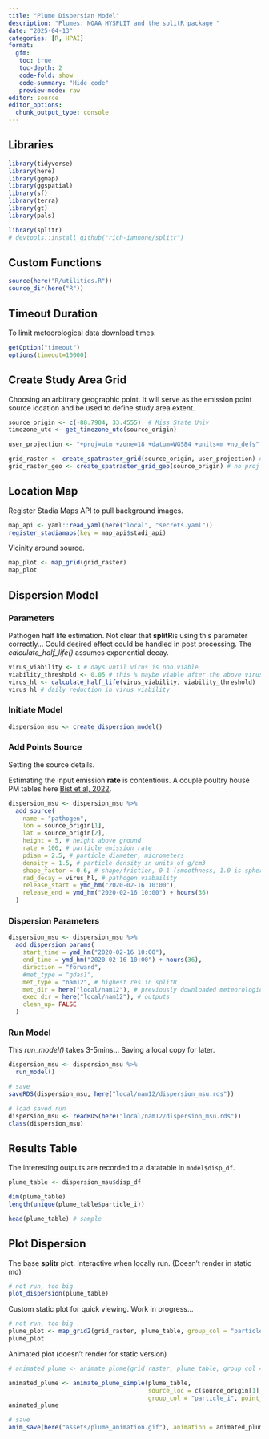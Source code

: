 ```yaml
---
title: "Plume Dispersian Model"
description: "Plumes: NOAA HYSPLIT and the splitR package "
date: "2025-04-13"
categories: [R, HPAI]
format:
  gfm:
   toc: true
   toc-depth: 2
   code-fold: show
   code-summary: "Hide code"
   preview-mode: raw
editor: source
editor_options:  
  chunk_output_type: console
---
```

  
## Libraries
```r
library(tidyverse)
library(here)
library(ggmap)
library(ggspatial)
library(sf)
library(terra)
library(gt)
library(pals)

library(splitr)
# devtools::install_github("rich-iannone/splitr")
```

## Custom Functions
```r
source(here("R/utilities.R"))
source_dir(here("R"))
```

## Timeout Duration  
To limit meteorological data download times.
```r
getOption("timeout")
options(timeout=10000)
```

## Create Study Area Grid  
Choosing an arbitrary geographic point.  It will serve as the emission point source location and be used to define study area extent.  
```r
source_origin <- c(-88.7904, 33.4555)  # Miss State Univ
timezone_utc <- get_timezone_utc(source_origin)

user_projection <- "+proj=utm +zone=18 +datum=WGS84 +units=m +no_defs"

grid_raster <- create_spatraster_grid(source_origin, user_projection) # projected
grid_raster_geo <- create_spatraster_grid_geo(source_origin) # no proj
```


## Location Map
Register Stadia Maps API to pull background images.  
```r
map_api <- yaml::read_yaml(here("local", "secrets.yaml"))
register_stadiamaps(key = map_api$stadi_api)
```
    
Vicinity around source.    
```r
map_plot <- map_grid(grid_raster)
map_plot
```

## Dispersion Model

### Parameters  
Pathogen half life estimation.  Not clear that **splitR**is using this parameter correctly...  Could desired effect could be handled in post processing. The *calculate_half_life()* assumes exponential decay.  
```r
virus_viability <- 3 # days until virus is non viable
viability_threshold <- 0.05 # this % maybe viable after the above virus_viability period
virus_hl <- calculate_half_life(virus_viability, viability_threshold)
virus_hl # daily reduction in virus viability
```

### Initiate Model
```r
dispersion_msu <- create_dispersion_model()
```

### Add Points Source  
Setting the source details.  
  
Estimating the input emission **rate** is contentious.  A couple poultry house PM tables here [Bist et al, 2022](https://www.mdpi.com/2076-3417/12/22/11323).
```r
dispersion_msu <- dispersion_msu %>%
  add_source(
    name = "pathogen", 
    lon = source_origin[1],
    lat = source_origin[2],
    height = 5, # height above ground
    rate = 100, # particle emission rate
    pdiam = 2.5, # particle diameter, micrometers
    density = 1.5, # particle density in units of g/cm3
    shape_factor = 0.6, # shape/friction, 0-1 (smoothness, 1.0 is spherical)
    rad_decay = virus_hl, # pathogen viabaility
    release_start = ymd_hm("2020-02-16 10:00"),
    release_end = ymd_hm("2020-02-16 10:00") + hours(36)
  )

```
  
### Dispersion Parameters  
```r
dispersion_msu <- dispersion_msu %>%
  add_dispersion_params(
    start_time = ymd_hm("2020-02-16 10:00"),
    end_time = ymd_hm("2020-02-16 10:00") + hours(36), 
    direction = "forward", 
    #met_type = "gdas1",
    met_type = "nam12", # highest res in splitR
    met_dir = here("local/nam12"), # previously downloaded meteorological data
    exec_dir = here("local/nam12"), # outputs
    clean_up= FALSE
  ) 
```

### Run Model   
This *run_model()* takes 3-5mins...  Saving a local copy for later.      
```r
dispersion_msu <- dispersion_msu %>%
  run_model()

# save
saveRDS(dispersion_msu, here("local/nam12/dispersion_msu.rds"))
```
```r
# load saved run
dispersion_msu <- readRDS(here("local/nam12/dispersion_msu.rds"))
class(dispersion_msu)
```

## Results Table  
The interesting outputs are recorded to a datatable in `model$disp_df`.
```r
plume_table <- dispersion_msu$disp_df

dim(plume_table)
length(unique(plume_table$particle_i))

head(plume_table) # sample
```

## Plot Dispersion
The base **splitr** plot. Interactive when locally run.  (Doesn't render in static md)   
```r
# not run, too big
plot_dispersion(plume_table)
```

Custom static plot for quick viewing. Work in progress... 
```r
# not run, too big
plume_plot <- map_grid2(grid_raster, plume_table, group_col = "particle_i", vector_type = "point")
plume_plot
```
  
Animated plot (doesn't render for static version)  
```r
# animated_plume <- animate_plume(grid_raster, plume_table, group_col = "particle_i")

animated_plume <- animate_plume_simple(plume_table, 
                                       source_loc = c(source_origin[1], source_origin[2]),
                                       group_col = "particle_i", point_size = 0.5)
animated_plume
```

```r
# save
anim_save(here("assets/plume_animation.gif"), animation = animated_plume)
```